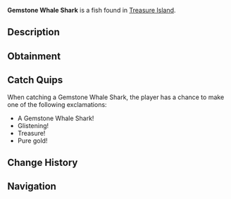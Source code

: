 {{FishInfobox
|image          = Gemstone Whale Shark.png
|rarity         = Mythical
|sea            = Second Sea
|location       = [[Treasure Island]]
|sublocation    = 
|sources        = Fishing Rod
|radar_location = 
|prog_speed     = -65
|xp             = 11500
|weather        = 
|time           = 
|season         = 
|bait           = Sapphire Krill
|base_weight    = 400
|base_value     = 25000
|weight_range   = 280
|base_chance    = 5
|base_resil     = 15
}}
'''Gemstone Whale Shark''' is a {{Rarity|Mythical}} fish found in [[Treasure Island]].

== Description ==
{{Description|Massive and jewel covered, from the deepest vault.|Bestiary Entry}}

== Obtainment ==
{{Description|Hidden where treasure resides.|Bestiary Hint}}
{{Fish Availability|
Treasure Island
|top_rods      = 
Great Rod of Oscar\13841.14\70099.1;
Free Spirit Rod\13111.46\82775.69;
Astralhook Rod\12906.79\70135.1;
Azure Of Lagoon\11906.77\73797.19;
Carrot Rod\11096.2\65175.91;
Magma Rod\7914.52\36258.97;
Frostfire Rod\6868.87\36779.87;
Krampus's Rod\8103.71\33957.18;
Firefly Rod\10095.44\69341.16;
Resourceful Rod\7624\44823.21;
Frog Rod\9328.39\60391.29;
Fortune Rod\5759.62\37287.37;
Blazebringer Rod\10165.7\62259.5;
Verdant Shear Rod\9470.06\63290.6;
Trident Rod\8225.59\52350.47;
Ethereal Prism Rod\6445.55\39109.42;
Seraphic Rod\6436.04\40185.35;
Steady Rod\6278.47\34428.6;
No-Life Rod\6191.08\39864.63;
Challenger's Rod\6185.6\39688.58;
Rod Of The Forgotten Fang\5896.88\36940.93;
Rod Of The Exalted One\5843.17\36013.63;
Rod Of The Depths\5613.33\35521.14;
Depthseeker Rod\5468.49\36129.08;
Volcanic Rod\5380.87\35024.43;
Avalanche Rod\5337.59\35317.95;
Zeus Rod\5315.46\34598.67
|recommended   = Free Spirit Rod
}}

== Catch Quips ==
When catching a Gemstone Whale Shark, the player has a chance to make one of the following exclamations:
* A Gemstone Whale Shark!
* Glistening!
* Treasure!
* Pure gold!

== Change History ==
{{Change History|{{subst:Current Version}}}}

== Navigation ==
{{Fish Navbox|Treasure Island}}